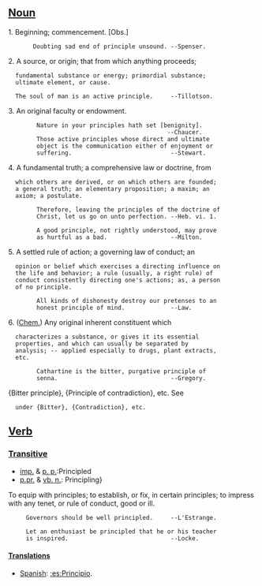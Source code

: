 ==[[Noun]]==
1. Beginning; commencement. [Obs.]
        Doubting sad end of principle unsound. --Spenser.

2. A source, or origin; that from which anything proceeds;
   fundamental substance or energy; primordial substance;
   ultimate element, or cause.

   The soul of man is an active principle.     --Tillotson.

3. An original faculty or endowment.
         Nature in your principles hath set [benignity].
                                              --Chaucer.
         Those active principles whose direct and ultimate
         object is the communication either of enjoyment or
         suffering.                            --Stewart.

4. A fundamental truth; a comprehensive law or doctrine, from
   which others are derived, or on which others are founded;
   a general truth; an elementary proposition; a maxim; an
   axiom; a postulate.

         Therefore, leaving the principles of the doctrine of
         Christ, let us go on unto perfection. --Heb. vi. 1.

         A good principle, not rightly understood, may prove
         as hurtful as a bad.                  --Milton.

5. A settled rule of action; a governing law of conduct; an
   opinion or belief which exercises a directing influence on
   the life and behavior; a rule (usually, a right rule) of
   conduct consistently directing one's actions; as, a person
   of no principle.

         All kinds of dishonesty destroy our pretenses to an
         honest principle of mind.             --Law.

6. ([[Chem.]]) Any original inherent constituent which
   characterizes a substance, or gives it its essential
   properties, and which can usually be separated by
   analysis; -- applied especially to drugs, plant extracts,
   etc.

         Cathartine is the bitter, purgative principle of
         senna.                                --Gregory.

{Bitter principle}, {Principle of contradiction}, etc. See
   under {Bitter}, {Contradiction}, etc.
==[[Verb]]==

===[[Transitive]]===
*[[imp.]] & [[p. p.]]:Principled
*[[p.pr.]] & [[vb. n.]]: Principling}

To equip with principles; to establish, or fix, in certain
principles; to impress with any tenet, or rule of conduct,
good or ill.

      Governors should be well principled.     --L'Estrange.

      Let an enthusiast be principled that he or his teacher
      is inspired.                             --Locke.
 
====[[Translation]]s==== 

*[[Spanish]]: [[:es:Principio]].